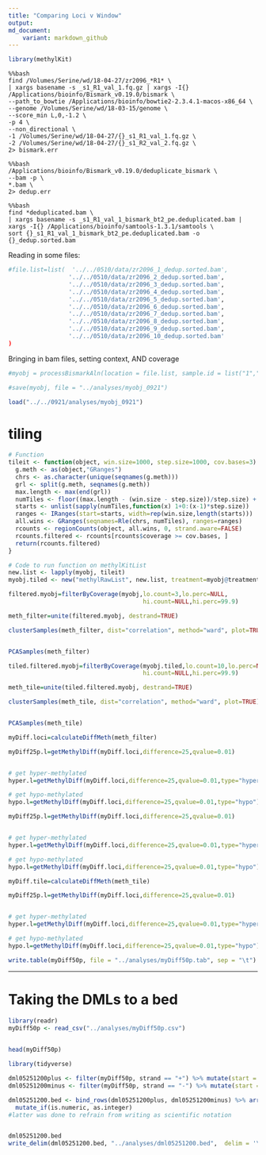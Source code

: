 ```yaml
---
title: "Comparing Loci v Window"
output:
md_document:
    variant: markdown_github
---
```


```r
library(methylKit)
```


```
%%bash
find /Volumes/Serine/wd/18-04-27/zr2096_*R1* \
| xargs basename -s _s1_R1_val_1.fq.gz | xargs -I{} /Applications/bioinfo/Bismark_v0.19.0/bismark \
--path_to_bowtie /Applications/bioinfo/bowtie2-2.3.4.1-macos-x86_64 \
--genome /Volumes/Serine/wd/18-03-15/genome \
--score_min L,0,-1.2 \
-p 4 \
--non_directional \
-1 /Volumes/Serine/wd/18-04-27/{}_s1_R1_val_1.fq.gz \
-2 /Volumes/Serine/wd/18-04-27/{}_s1_R2_val_2.fq.gz \
2> bismark.err

%%bash
/Applications/bioinfo/Bismark_v0.19.0/deduplicate_bismark \
--bam -p \
*.bam \
2> dedup.err

%%bash
find *deduplicated.bam \
| xargs basename -s _s1_R1_val_1_bismark_bt2_pe.deduplicated.bam | xargs -I{} /Applications/bioinfo/samtools-1.3.1/samtools \
sort {}_s1_R1_val_1_bismark_bt2_pe.deduplicated.bam -o {}_dedup.sorted.bam
```

Reading in some files: 


```r
#file.list=list(  '../../0510/data/zr2096_1_dedup.sorted.bam',
                 '../../0510/data/zr2096_2_dedup.sorted.bam',
                 '../../0510/data/zr2096_3_dedup.sorted.bam',
                 '../../0510/data/zr2096_4_dedup.sorted.bam',
                 '../../0510/data/zr2096_5_dedup.sorted.bam',
                 '../../0510/data/zr2096_6_dedup.sorted.bam',
                 '../../0510/data/zr2096_7_dedup.sorted.bam',
                 '../../0510/data/zr2096_8_dedup.sorted.bam',
                 '../../0510/data/zr2096_9_dedup.sorted.bam',
                 '../../0510/data/zr2096_10_dedup.sorted.bam'
)
```



Bringing in bam files, setting context, AND coverage

```r
#myobj = processBismarkAln(location = file.list, sample.id = list("1","2","3","4","5","6","7","8","9","10"), assembly = "v3", read.context="CpG", mincov=3, treatment = c(0,0,0,0,0,1,1,1,1,1))
```

```r
#save(myobj, file = "../analyses/myobj_0921")
```


```r
load("../../0921/analyses/myobj_0921")
```



# tiling

```r
# Function
tileit <- function(object, win.size=1000, step.size=1000, cov.bases=3) {
  g.meth <- as(object,"GRanges")
  chrs <- as.character(unique(seqnames(g.meth)))
  grl <- split(g.meth, seqnames(g.meth))
  max.length <- max(end(grl))
  numTiles <- floor((max.length - (win.size - step.size))/step.size) + 1
  starts <- unlist(sapply(numTiles,function(x) 1+0:(x-1)*step.size))
  ranges <- IRanges(start=starts, width=rep(win.size,length(starts)))
  all.wins <- GRanges(seqnames=Rle(chrs, numTiles), ranges=ranges)
  rcounts <- regionCounts(object, all.wins, 0, strand.aware=FALSE)
  rcounts.filtered <- rcounts[rcounts$coverage >= cov.bases, ]
  return(rcounts.filtered)
}

# Code to run function on methylKitList
new.list <- lapply(myobj, tileit)
myobj.tiled <- new("methylRawList", new.list, treatment=myobj@treatment)
```






```r
filtered.myobj=filterByCoverage(myobj,lo.count=3,lo.perc=NULL,
                                      hi.count=NULL,hi.perc=99.9)

meth_filter=unite(filtered.myobj, destrand=TRUE)

clusterSamples(meth_filter, dist="correlation", method="ward", plot=TRUE)


PCASamples(meth_filter)
```



```r

tiled.filtered.myobj=filterByCoverage(myobj.tiled,lo.count=10,lo.perc=NULL,
                                      hi.count=NULL,hi.perc=99.9)

meth_tile=unite(tiled.filtered.myobj, destrand=TRUE)

clusterSamples(meth_tile, dist="correlation", method="ward", plot=TRUE)


PCASamples(meth_tile)
```




```r
myDiff.loci=calculateDiffMeth(meth_filter)

```

```r


myDiff25p.l=getMethylDiff(myDiff.loci,difference=25,qvalue=0.01)


# get hyper-methylated
hyper.l=getMethylDiff(myDiff.loci,difference=25,qvalue=0.01,type="hyper")

# get hypo-methylated
hypo.l=getMethylDiff(myDiff.loci,difference=25,qvalue=0.01,type="hypo")

```


```r


myDiff25p.l=getMethylDiff(myDiff.loci,difference=25,qvalue=0.01)


# get hyper-methylated
hyper.l=getMethylDiff(myDiff.loci,difference=25,qvalue=0.01,type="hyper")

# get hypo-methylated
hypo.l=getMethylDiff(myDiff.loci,difference=25,qvalue=0.01,type="hypo")

```




```r
myDiff.tile=calculateDiffMeth(meth_tile)

```



```r


myDiff25p.l=getMethylDiff(myDiff.loci,difference=25,qvalue=0.01)


# get hyper-methylated
hyper.l=getMethylDiff(myDiff.loci,difference=25,qvalue=0.01,type="hyper")

# get hypo-methylated
hypo.l=getMethylDiff(myDiff.loci,difference=25,qvalue=0.01,type="hypo")

```
















```r
write.table(myDiff50p, file = "../analyses/myDiff50p.tab", sep = "\t")
```


---
# Taking the DMLs to a bed

```r
library(readr)
myDiff50p <- read_csv("../analyses/myDiff50p.csv")
 
```


```r
head(myDiff50p)
```


```r
library(tidyverse)
```



```r
dml05251200plus <- filter(myDiff50p, strand == "+") %>% mutate(start = start -1, end = end + 1) %>% select(chr, start, end, strand, meth.diff)
dml05251200minus <- filter(myDiff50p, strand == "-") %>% mutate(start = start -2) %>% select(chr, start, end, strand, meth.diff)

dml05251200.bed <- bind_rows(dml05251200plus, dml05251200minus) %>% arrange(chr, start) %>% 
  mutate_if(is.numeric, as.integer) 
#latter was done to refrain from writing as scientific notation


dml05251200.bed
write_delim(dml05251200.bed, "../analyses/dml05251200.bed",  delim = '\t', col_names = FALSE)
```



